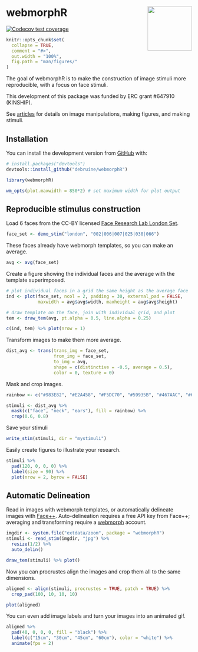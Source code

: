 # webmorphR <img src="man/figures/logo.png" align="right" alt="" width="120" />
<!-- rmarkdown v1 -->

<!-- badges: start -->
[![Codecov test coverage](https://codecov.io/gh/debruine/webmorphR/branch/master/graph/badge.svg)](https://codecov.io/gh/debruine/webmorphR?branch=master)
<!-- badges: end -->

```r
knitr::opts_chunk$set(
  collapse = TRUE,
  comment = "#>",
  out.width = "100%",
  fig.path = "man/figures/"
)
```



The goal of webmorphR is to make the construction of image stimuli more reproducible, with a focus on face stimuli.

This development of this package was funded by ERC grant #647910 (KINSHIP).

See [articles](https://debruine.github.io/webmorphR/articles/) for details on image manipulations, making figures, and making stimuli.

## Installation

You can install the development version from [GitHub](https://github.com/) with:

``` r
# install.packages("devtools")
devtools::install_github("debruine/webmorphR")
```

```r
library(webmorphR)

wm_opts(plot.maxwidth = 850*2) # set maximum width for plot output
```


## Reproducible stimulus construction

Load 6 faces from the CC-BY licensed [Face Research Lab London Set](https://doi.org/10.6084/m9.figshare.5047666.v3).

```r
face_set <- demo_stim("london", "002|006|007|025|030|066")
```

These faces already have webmorph templates, so you can make an average.

```r
avg <- avg(face_set)
```

Create a figure showing the individual faces and the average with the template superimposed.

```r
# plot individual faces in a grid the same height as the average face
ind <- plot(face_set, ncol = 2, padding = 30, external_pad = FALSE,
            maxwidth = avg$avg$width, maxheight = avg$avg$height)

# draw template on the face, join with individual grid, and plot
tem <- draw_tem(avg, pt.alpha = 0.5, line.alpha = 0.25)

c(ind, tem) %>% plot(nrow = 1)
```

Transform images to make them more average.

```r
dist_avg <- trans(trans_img = face_set, 
                  from_img = face_set, 
                  to_img = avg,
                  shape = c(distinctive = -0.5, average = 0.5),
                  color = 0, texture = 0)
```


Mask and crop images.

```r
rainbow <- c("#983E82", "#E2A458", "#F5DC70", "#59935B", "#467AAC", "#61589C") %>% rep(each = 2)

stimuli <- dist_avg %>%
  mask(c("face", "neck", "ears"), fill = rainbow) %>%
  crop(0.6, 0.8)
```

Save your stimuli

```r
write_stim(stimuli, dir = "mystimuli")
```


Easily create figures to illustrate your research.

```r
stimuli %>%
  pad(120, 0, 0, 0) %>%
  label(size = 90) %>%
  plot(nrow = 2, byrow = FALSE)
```


## Automatic Delineation

Read in images with webmorph templates, or automatically delineate images with [Face++](https://www.faceplusplus.com/){target="_blank"}. Auto-delineation requires a free API key from Face++; averaging and transforming require a [webmorph](https://webmorph.org){target="_blank"} account.

```r
imgdir <- system.file("extdata/zoom", package = "webmorphR")
stimuli <- read_stim(imgdir, "jpg") %>% 
  resize(1/2) %>%
  auto_delin()

draw_tem(stimuli) %>% plot()
```

Now you can procrustes align the images and crop them all to the same dimensions.

```r
aligned <- align(stimuli, procrustes = TRUE, patch = TRUE) %>%
  crop_pad(100, 10, 10, 10)

plot(aligned)
```


You can even add image labels and turn your images into an animated gif.

```r
aligned %>%
  pad(40, 0, 0, 0, fill = "black") %>%
  label(c("15cm", "30cm", "45cm", "60cm"), color = "white") %>%
  animate(fps = 2)
```






